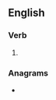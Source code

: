 ==English==

===Verb===
{{head|en|verb form}}

# {{en-past of|reinstate}}

===Anagrams===
* {{anagrams|en|interdates|straitened}}